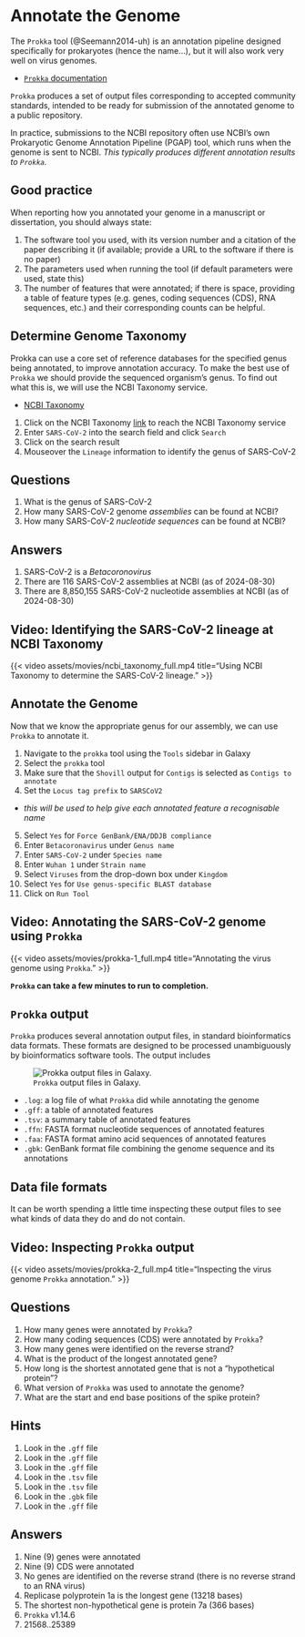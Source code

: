 # Annotate the Genome {#sec-prokka}

The `Prokka` tool (@Seemann2014-uh) is an annotation pipeline designed specifically for prokaryotes (hence the name…), but it will also work very well on virus genomes.

- [`Prokka` documentation](https://github.com/tseemann/prokka)

::: { .callout-note }
`Prokka` produces a set of output files corresponding to accepted community standards, intended to be ready for submission of the annotated genome to a public repository.

In practice, submissions to the NCBI repository often use NCBI's own Prokaryotic Genome Annotation Pipeline (PGAP) tool, which runs when the genome is sent to NCBI. _This typically produces different annotation results to `Prokka`._
:::

::: { .callout-important }
## Good practice

When reporting how you annotated your genome in a manuscript or dissertation, you should always state:

1. The software tool you used, with its version number and a citation of the paper describing it (if available; provide a URL to the software if there is no paper)
2. The parameters used when running the tool (if default parameters were used, state this)
3. The number of features that were annotated; if there is space, providing a table of feature types (e.g. genes, coding sequences (CDS), RNA sequences, etc.) and their corresponding counts can be helpful.
:::

## Determine Genome Taxonomy

Prokka can use a core set of reference databases for the specified genus being annotated, to improve annotation accuracy. To make the best use of `Prokka` we should provide the sequenced organism's genus. To find out what this is, we will use the NCBI Taxonomy service.

- [NCBI Taxonomy](https://www.ncbi.nlm.nih.gov/taxonomy)

1. Click on the NCBI Taxonomy [link](https://www.ncbi.nlm.nih.gov/taxonomy) to reach the NCBI Taxonomy service
2. Enter `SARS-CoV-2` into the search field and click `Search`
3. Click on the search result
4. Mouseover the `Lineage` information to identify the genus of SARS-CoV-2

::: { .callout-tip }
## Questions

1. What is the genus of SARS-CoV-2
2. How many SARS-CoV-2 genome _assemblies_ can be found at NCBI?
3. How many SARS-CoV-2 _nucleotide sequences_ can be found at NCBI?
:::

::: { .callout-important collapse="true" }
## Answers

1. SARS-CoV-2 is a _Betacoronovirus_
2. There are 116 SARS-CoV-2 assemblies at NCBI (as of 2024-08-30)
3. There are 8,850,155 SARS-CoV-2 nucleotide assemblies at NCBI (as of 2024-08-30)
:::

::: { .callout-note }
## Video: Identifying the SARS-CoV-2 lineage at NCBI Taxonomy

{{< video assets/movies/ncbi_taxonomy_full.mp4 title="Using NCBI Taxonomy to determine the SARS-CoV-2 lineage." >}}
:::

## Annotate the Genome

Now that we know the appropriate genus for our assembly, we can use `Prokka` to annotate it.

1. Navigate to the `prokka` tool using the `Tools` sidebar in Galaxy
2. Select the `prokka` tool
3. Make sure that the `Shovill` output for `Contigs` is selected as `Contigs to annotate`
4. Set the `Locus tag prefix` to `SARSCoV2`
  - _this will be used to help give each annotated feature a recognisable name_
5. Select `Yes` for `Force GenBank/ENA/DDJB compliance`
6. Enter `Betacoronavirus` under `Genus name`
7. Enter `SARS-CoV-2` under `Species name`
8. Enter `Wuhan 1` under `Strain name`
9. Select `Viruses` from the drop-down box under `Kingdom`
10. Select `Yes` for `Use genus-specific BLAST database`
11. Click on `Run Tool`

::: { .callout-note }
## Video: Annotating the SARS-CoV-2 genome using `Prokka`

{{< video assets/movies/prokka-1_full.mp4 title="Annotating the virus genome using `Prokka`." >}}
:::

::: { .callout-caution }
**`Prokka` can take a few minutes to run to completion.**
:::

## `Prokka` output

`Prokka` produces several annotation output files, in standard bioinformatics data formats. These formats are designed to be processed unambiguously by bioinformatics software tools. The output includes

::: { .column-margin }
![`Prokka` output files in Galaxy.](assets/images/prokka_output_list.png){#fig-prokka-output-list}
:::

- `.log`: a log file of what `Prokka` did while annotating the genome
- `.gff`: a table of annotated features
- `.tsv`: a summary table of annotated features
- `.ffn`: FASTA format nucleotide sequences of annotated features
- `.faa`: FASTA format amino acid sequences of annotated features
- `.gbk`: GenBank format file combining the genome sequence and its annotations

::: { .callout-note collapse="true" }
## Data file formats

It can be worth spending a little time inspecting these output files to see what kinds of data they do and do not contain.

::: { .callout-note }
## Video: Inspecting `Prokka` output

{{< video assets/movies/prokka-2_full.mp4 title="Inspecting the virus genome `Prokka` annotation." >}}
:::
:::

::: { .callout-tip }
## Questions

1. How many genes were annotated by `Prokka`?
2. How many coding sequences (CDS) were annotated by `Prokka`?
3. How many genes were identified on the reverse strand?
4. What is the product of the longest annotated gene?
5. How long is the shortest annotated gene that is not a "hypothetical protein"?
6. What version of `Prokka` was used to annotate the genome?
7. What are the start and end base positions of the spike protein?
:::

::: { .callout-warning collapse="true" }
## Hints

1. Look in the `.gff` file
2. Look in the `.gff` file
3. Look in the `.gff` file
4. Look in the `.tsv` file
5. Look in the `.tsv` file
6. Look in the `.gbk` file
7. Look in the `.gff` file
:::

::: { .callout-important collapse="true" }
## Answers

1. Nine (9) genes were annotated
2. Nine (9) CDS were annotated
3. No genes are identified on the reverse strand (there is no reverse strand to an RNA virus)
4. Replicase polyprotein 1a is the longest gene (13218 bases)
5. The shortest non-hypothetical gene is protein 7a (366 bases)
6. `Prokka` v1.14.6
7. 21568..25389
:::
